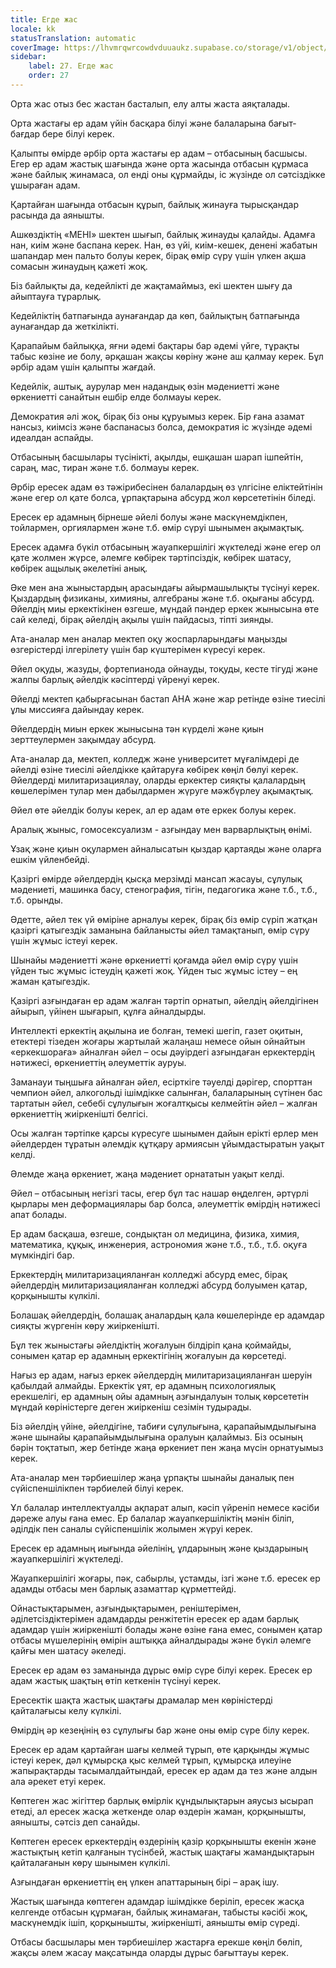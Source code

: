 ```yaml
---
title: Егде жас
locale: kk
statusTranslation: automatic
coverImage: https://lhvmrqwrcowdvduuaukz.supabase.co/storage/v1/object/public/strapi-uploads/small_cover-educacion-fundamental.webp-2d51a7828a2b1309555be27f7e2a61a0.webp
sidebar:
    label: 27. Егде жас
    order: 27
---
```

Орта жас отыз бес жастан басталып, елу алты жаста аяқталады.

Орта жастағы ер адам үйін басқара білуі және балаларына бағыт-бағдар бере білуі керек.

Қалыпты өмірде әрбір орта жастағы ер адам – отбасының басшысы. Егер ер адам жастық шағында және орта жасында отбасын құрмаса және байлық жинамаса, ол енді оны құрмайды, іс жүзінде ол сәтсіздікке ұшыраған адам.

Қартайған шағында отбасын құрып, байлық жинауға тырысқандар расында да аянышты.

Ашкөздіктің «МЕНІ» шектен шығып, байлық жинауды қалайды. Адамға нан, киім және баспана керек. Нан, өз үйі, киім-кешек, денені жабатын шапандар мен пальто болуы керек, бірақ өмір сүру үшін үлкен ақша сомасын жинаудың қажеті жоқ.

Біз байлықты да, кедейлікті де жақтамаймыз, екі шектен шығу да айыптауға тұрарлық.

Кедейліктің батпағында аунағандар да көп, байлықтың батпағында аунағандар да жеткілікті.

Қарапайым байлыққа, яғни әдемі бақтары бар әдемі үйге, тұрақты табыс көзіне ие болу, әрқашан жақсы көріну және аш қалмау керек. Бұл әрбір адам үшін қалыпты жағдай.

Кедейлік, аштық, аурулар мен надандық өзін мәдениетті және өркениетті санайтын ешбір елде болмауы керек.

Демократия әлі жоқ, бірақ біз оны құруымыз керек. Бір ғана азамат нансыз, киімсіз және баспанасыз болса, демократия іс жүзінде әдемі идеалдан аспайды.

Отбасының басшылары түсінікті, ақылды, ешқашан шарап ішпейтін, сараң, мас, тиран және т.б. болмауы керек.

Әрбір ересек адам өз тәжірибесінен балалардың өз үлгісіне еліктейтінін және егер ол қате болса, ұрпақтарына абсурд жол көрсететінін біледі.

Ересек ер адамның бірнеше әйелі болуы және маскүнемдікпен, тойлармен, оргиялармен және т.б. өмір сүруі шынымен ақымақтық.

Ересек адамға бүкіл отбасының жауапкершілігі жүктеледі және егер ол қате жолмен жүрсе, әлемге көбірек тәртіпсіздік, көбірек шатасу, көбірек ащылық әкелетіні анық.

Әке мен ана жыныстардың арасындағы айырмашылықты түсінуі керек. Қыздардың физиканы, химияны, алгебраны және т.б. оқығаны абсурд. Әйелдің миы еркектікінен өзгеше, мұндай пәндер еркек жынысына өте сай келеді, бірақ әйелдің ақылы үшін пайдасыз, тіпті зиянды.

Ата-аналар мен аналар мектеп оқу жоспарларындағы маңызды өзгерістерді ілгерілету үшін бар күштерімен күресуі керек.

Әйел оқуды, жазуды, фортепианода ойнауды, тоқуды, кесте тігуді және жалпы барлық әйелдік кәсіптерді үйренуі керек.

Әйелді мектеп қабырғасынан бастап АНА және жар ретінде өзіне тиесілі ұлы миссияға дайындау керек.

Әйелдердің миын еркек жынысына тән күрделі және қиын зерттеулермен зақымдау абсурд.

Ата-аналар да, мектеп, колледж және университет мұғалімдері де әйелді өзіне тиесілі әйелдікке қайтаруға көбірек көңіл бөлуі керек. Әйелдерді милитаризациялау, оларды еркектер сияқты қалалардың көшелерімен тулар мен дабылдармен жүруге мәжбүрлеу ақымақтық.

Әйел өте әйелдік болуы керек, ал ер адам өте еркек болуы керек.

Аралық жыныс, гомосексуализм - азғындау мен варварлықтың өнімі.

Ұзақ және қиын оқулармен айналысатын қыздар қартаяды және оларға ешкім үйленбейді.

Қазіргі өмірде әйелдердің қысқа мерзімді мансап жасауы, сұлулық мәдениеті, машинка басу, стенография, тігін, педагогика және т.б., т.б., т.б. орынды.

Әдетте, әйел тек үй өміріне арналуы керек, бірақ біз өмір сүріп жатқан қазіргі қатыгездік заманына байланысты әйел тамақтанып, өмір сүру үшін жұмыс істеуі керек.

Шынайы мәдениетті және өркениетті қоғамда әйел өмір сүру үшін үйден тыс жұмыс істеудің қажеті жоқ. Үйден тыс жұмыс істеу – ең жаман қатыгездік.

Қазіргі азғындаған ер адам жалған тәртіп орнатып, әйелдің әйелдігінен айырып, үйінен шығарып, құлға айналдырды.

Интеллекті еркектің ақылына ие болған, темекі шегіп, газет оқитын, етектері тізеден жоғары жартылай жалаңаш немесе ойын ойнайтын «еркекшораға» айналған әйел – осы дәуірдегі азғындаған еркектердің нәтижесі, өркениеттің әлеуметтік ауруы.

Заманауи тыңшыға айналған әйел, есірткіге тәуелді дәрігер, спорттан чемпион әйел, алкогольді ішімдікке салынған, балаларының сүтінен бас тартатын әйел, себебі сұлулығын жоғалтқысы келмейтін әйел – жалған өркениеттің жиіркенішті белгісі.

Осы жалған тәртіпке қарсы күресуге шынымен дайын ерікті ерлер мен әйелдерден тұратын әлемдік құтқару армиясын ұйымдастыратын уақыт келді.

Әлемде жаңа өркениет, жаңа мәдениет орнататын уақыт келді.

Әйел – отбасының негізгі тасы, егер бұл тас нашар өңделген, әртүрлі қырлары мен деформациялары бар болса, әлеуметтік өмірдің нәтижесі апат болады.

Ер адам басқаша, өзгеше, сондықтан ол медицина, физика, химия, математика, құқық, инженерия, астрономия және т.б., т.б., т.б. оқуға мүмкіндігі бар.

Еркектердің милитаризацияланған колледжі абсурд емес, бірақ әйелдердің милитаризацияланған колледжі абсурд болуымен қатар, қорқынышты күлкілі.

Болашақ әйелдердің, болашақ аналардың қала көшелерінде ер адамдар сияқты жүргенін көру жиіркенішті.

Бұл тек жыныстағы әйелдіктің жоғалуын білдіріп қана қоймайды, сонымен қатар ер адамның еркектігінің жоғалуын да көрсетеді.

Нағыз ер адам, нағыз еркек әйелдердің милитаризацияланған шеруін қабылдай алмайды. Еркектік ұят, ер адамның психологиялық ерекшелігі, ер адамның ойы адамның азғындалуын толық көрсететін мұндай көріністерге деген жиіркеніш сезімін тудырады.

Біз әйелдің үйіне, әйелдігіне, табиғи сұлулығына, қарапайымдылығына және шынайы қарапайымдылығына оралуын қалаймыз. Біз осының бәрін тоқтатып, жер бетінде жаңа өркениет пен жаңа мүсін орнатуымыз керек.

Ата-аналар мен тәрбиешілер жаңа ұрпақты шынайы даналық пен сүйіспеншілікпен тәрбиелей білуі керек.

Ұл балалар интеллектуалды ақпарат алып, кәсіп үйреніп немесе кәсіби дәреже алуы ғана емес. Ер балалар жауапкершіліктің мәнін біліп, әділдік пен саналы сүйіспеншілік жолымен жүруі керек.

Ересек ер адамның иығында әйелінің, ұлдарының және қыздарының жауапкершілігі жүктеледі.

Жауапкершілігі жоғары, пәк, сабырлы, ұстамды, ізгі және т.б. ересек ер адамды отбасы мен барлық азаматтар құрметтейді.

Ойнастықтарымен, азғындықтарымен, реніштерімен, әділетсіздіктерімен адамдарды ренжітетін ересек ер адам барлық адамдар үшін жиіркенішті болады және өзіне ғана емес, сонымен қатар отбасы мүшелерінің өмірін аштыққа айналдырады және бүкіл әлемге қайғы мен шатасу әкеледі.

Ересек ер адам өз заманында дұрыс өмір сүре білуі керек. Ересек ер адам жастық шақтың өтіп кеткенін түсінуі керек.

Ересектік шақта жастық шақтағы драмалар мен көріністерді қайталағысы келу күлкілі.

Өмірдің әр кезеңінің өз сұлулығы бар және оны өмір сүре білу керек.

Ересек ер адам қартайған шағы келмей тұрып, өте қарқынды жұмыс істеуі керек, дәл құмырсқа қыс келмей тұрып, құмырсқа илеуіне жапырақтарды тасымалдайтындай, ересек ер адам да тез және алдын ала әрекет етуі керек.

Көптеген жас жігіттер барлық өмірлік құндылықтарын аяусыз ысырап етеді, ал ересек жасқа жеткенде олар өздерін жаман, қорқынышты, аянышты, сәтсіз деп санайды.

Көптеген ересек еркектердің өздерінің қазір қорқынышты екенін және жастықтың кетіп қалғанын түсінбей, жастық шақтағы жамандықтарын қайталағанын көру шынымен күлкілі.

Азғындаған өркениеттің ең үлкен апаттарының бірі – арақ ішу.

Жастық шағында көптеген адамдар ішімдікке беріліп, ересек жасқа келгенде отбасын құрмаған, байлық жинамаған, табысты кәсібі жоқ, маскүнемдік ішіп, қорқынышты, жиіркенішті, аянышты өмір сүреді.

Отбасы басшылары мен тәрбиешілер жастарға ерекше көңіл бөліп, жақсы әлем жасау мақсатында оларды дұрыс бағыттауы керек.

